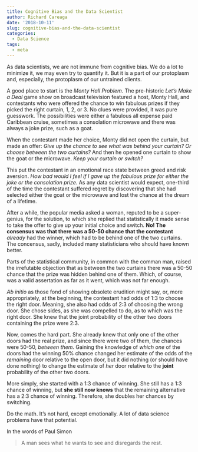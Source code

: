 ```yaml
---
title: Cognitive Bias and the Data Scientist
author: Richard Careaga
date: '2018-10-11'
slug: cognitive-bias-and-the-data-scientist
categories:
  - Data Science
tags:
  - meta
---
```


As data scientists, we are not immune from cognitive bias. We do a lot to minimize it, we may even try to quantify it. But it is a part of our protoplasm and, especially, the protoplasm of our untrained clients.

A good place to start is the *Monty Hall Problem.* The pre-historic *Let's Make a Deal* game show on broadcast television featured a host, Monty Hall, and contestants who were offered the chance to win fabulous prizes if they picked the right curtain, 1, 2, or 3. No clues were provided, it was pure guesswork. The possibilities were either a fabulous all expense paid Caribbean cruise, sometimes a consolation microwave and there was always a joke prize, such as a goat.

When the contestant made her choice, Monty did not open the curtain, but made an offer: *Give up the chance to see what was behind your curtain? Or choose between the two curtains?* And then he opened one curtain to show the goat or the microwave. *Keep your curtain or switch?*

This put the contestant in an emotional race state between greed and risk aversion. *How bad would I feel if I gave up the fabulous prize for either the joke or the consolation prize.* As any data scientist would expect, one-third of the time the contestant suffered regret by discovering that she had selected either the goat or the microwave and lost the chance at the dream of a lifetime.

After a while, the popular media asked a woman, reputed to be a super-genius, for the solution, to which she replied that statistically it made sense to take the offer to give up your initial choice and switch. **No! The consensus was that there was a 50-50 chance that the contestant** *already* had the winner, which had to be behind one of the two curtains. The concensus, sadly, included many statisticians who should have known better.

Parts of the statistical community, in common with the comman man, raised the irrefutable objection that as between the two curtains there was a 50-50 chance that the prize was hidden behind one of them. Which, of course, was a valid assertation as far as it went, which was not far enough.

*Ab initio* as those fond of showing obsolete erudition might say, or, more appropriately, at the beginning, the contestant had odds of 1:3 to choose the right door. Meaning, she also had odds of 2:3 of choosing the wrong door. She chose sides, as she was compelled to do, as to which was the right door. She knew that the joint probability of the other two doors containing the prize were 2:3. 

Now, comes the hard part. She already knew that only one of the other doors had the real prize, and since there were two of them, the chances were 50-50, *between them*. Gaining the knowledge of *which one* of the doors had the winning 50% chance changed her estimate of the odds of the *remaining* door relative to the open door, but it did nothing (or should have done nothing) to change the estimate of *her* door relative to the **joint** probability of the other two doors.

More simply, she started with a 1:3 chance of winning. She still has a 1:3 chance of winning, but **she still now knows** that the remaining alternative has a 2:3 chance of winning. Therefore, she doubles her chances by switching.

Do the math. It's not hard, except emotionally. A lot of data science problems have that potential. 

In the words of Paul Simon

> A man sees what he wants to see and disregards the rest.
